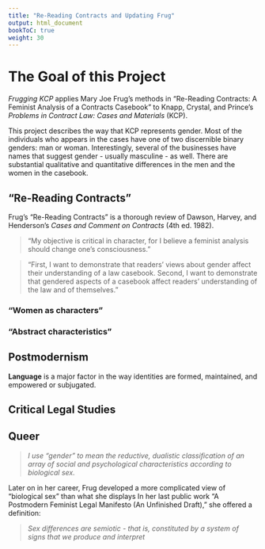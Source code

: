 ```yaml
---
title: "Re-Reading Contracts and Updating Frug"
output: html_document
bookToC: true
weight: 30
---
```


# The Goal of this Project

*Frugging KCP* applies Mary Joe Frug's methods in "Re-Reading Contracts: A Feminist Analysis of a Contracts Casebook" to Knapp, Crystal, and Prince's *Problems in Contract Law: Cases and Materials* (KCP).

This project describes the way that KCP represents gender. Most of the individuals who appears in the cases have one of two discernible binary genders: man or woman. Interestingly, several of the businesses have names that suggest gender - usually masculine - as well. There are substantial qualitative and quantitative differences in the men and the women in the casebook.

## "Re-Reading Contracts"

Frug's "Re-Reading Contracts" is a thorough review of Dawson, Harvey, and Henderson's *Cases and Comment on Contracts* (4th ed. 1982). 

> "My objective is critical in character, for I believe a feminist analysis should change one's consciousness."

> "First, I want to demonstrate that readers' views about gender affect their understanding of a law casebook. Second, I want to demonstrate that gendered aspects of a casebook affect readers' understanding of the law and of themselves." 

### "Women as characters"

### "Abstract characteristics"  

## Postmodernism

**Language** is a major factor in the way identities are formed, maintained, and empowered or subjugated. 


## Critical Legal Studies

## Queer

> *I use "gender" to mean the reductive, dualistic classification of an array of social and psychological characteristics according to biological sex.* 

Later on in her career, Frug developed a more complicated view of "biological sex" than what she displays  In her last public work "A Postmodern Feminist Legal Manifesto (An Unfinished Draft)," she offered a definition: 

> *Sex differences are semiotic - that is, constituted by a system of signs that we produce and interpret*
